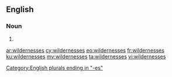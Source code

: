 ==English==

===Noun===
{{head|en|noun plural form}}

# {{plural of|wilderness|lang=en}}

[[Category:English plurals ending in "-es"]]

[[ar:wildernesses]]
[[cy:wildernesses]]
[[eo:wildernesses]]
[[fr:wildernesses]]
[[ku:wildernesses]]
[[my:wildernesses]]
[[ta:wildernesses]]
[[vi:wildernesses]]